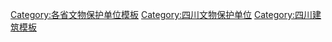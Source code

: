 [[Category:各省文物保护单位模板|Category:各省文物保护单位模板]]
[[Category:四川文物保护单位|Category:四川文物保护单位]]
[[Category:四川建筑模板|Category:四川建筑模板]]